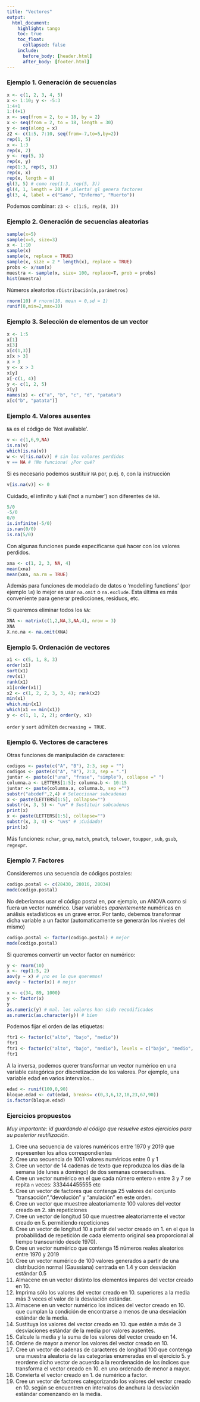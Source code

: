 ```yaml
---
title: "Vectores"
output: 
  html_document:
    highlight: tango
    toc: true
    toc_float:
      collapsed: false
    include:
      before_body: [header.html]
      after_body: [footer.html]
---
```


### Ejemplo 1. Generación de secuencias
  
```r
x <- c(1, 2, 3, 4, 5)
x <- 1:10; y <- -5:3
1:4+1
1:(4+1)
x <- seq(from = 2, to = 18, by = 2)
x <- seq(from = 2, to = 18, length = 30)
y <- seq(along = x)
z2 <- c(1:5, 7:10, seq(from=-7,to=5,by=2))
rep(1, 5)
x <- 1:3
rep(x, 2)
y <- rep(5, 3)
rep(x, y)
rep(1:3, rep(5, 3))
rep(x, x)
rep(x, length = 8)
gl(3, 5) # como rep(1:3, rep(5, 3))
gl(4, 1, length = 20) # ¡Alerta! gl genera factores
gl(3, 4, label = c("Sano", "Enfermo", "Muerto"))
```

Podemos combinar: `z3 <- c(1:5, rep(8, 3))`

### Ejemplo 2. Generación de secuencias aleatorias

```r
sample(x=5)
sample(x=5, size=3)
x <- 1:10
sample(x)
sample(x, replace = TRUE)
sample(x, size = 2 * length(x), replace = TRUE)
probs <- x/sum(x)
muestra <- sample(x, size= 100, replace=T, prob = probs)
hist(muestra)
```

Números aleatorios `rDistribución(n,parámetros)`

```r
rnorm(10) # rnorm(10, mean = 0,sd = 1)
runif(8,min=2,max=10)
```

### Ejemplo 3. Selección de elementos de un vector

```r
x <- 1:5
x[1]
x[3]
x[c(1,3)]
x[x > 3]
x > 3
y <- x > 3
x[y]
x[-c(1, 4)]
y <- c(1, 2, 5)
x[y]
names(x) <- c("a", "b", "c", "d", "patata")
x[c("b", "patata")]
```

### Ejemplo 4. Valores ausentes

`NA` es el código de 'Not available'.

```r
v <- c(1,6,9,NA)
is.na(v)
which(is.na(v))
w <- v[!is.na(v)] # sin los valores perdidos
v == NA # !No funciona! ¿Por qué?
```

Si es necesario podemos sustituir `NA` por, p.ej. `0`, con la instrucción 

```r
v[is.na(v)] <- 0
```
Cuidado, el infinito y `NaN` ('not a number') son diferentes de `NA`.

```r
5/0
-5/0
0/0
is.infinite(-5/0)
is.nan(0/0)
is.na(5/0)
```

Con algunas funciones puede especificarse qué hacer con los valores perdidos.

```r
xna <- c(1, 2, 3, NA, 4)
mean(xna)
mean(xna, na.rm = TRUE)
```

Además para funciones de modelado de datos o 'modelling functions' (por ejemplo `lm`) lo mejor es usar 
`na.omit` o `na.exclude`. Esta última es más conveniente para generar predicciones, residuos, etc. 

Si queremos eliminar todos los `NA`:
  
  ```r
XNA <- matrix(c(1,2,NA,3,NA,4), nrow = 3)
XNA
X.no.na <- na.omit(XNA)
```

### Ejemplo 5. Ordenación de vectores

```r
x1 <- c(5, 1, 8, 3)
order(x1)
sort(x1)
rev(x1)
rank(x1)
x1[order(x1)]
x2 <- c(1, 2, 2, 3, 3, 4); rank(x2)
min(x1) 
which.min(x1) 
which(x1 == min(x1))
y <- c(1, 1, 2, 2); order(y, x1)
```


`order` y `sort` admiten `decreasing = TRUE`.

### Ejemplo 6. Vectores de caracteres

Otras funciones de manipulación de caracteres:
  
```r
codigos <- paste(c("A", "B"), 2:3, sep = "")
codigos <- paste(c("A", "B"), 2:3, sep = ".")
juntar <- paste(c("una", "frase", "simple"), collapse =" ")
columna.a <- LETTERS[1:5]; columna.b <- 10:15
juntar <- paste(columna.a, columna.b, sep ="")
substr("abcdef",2,4) # Seleccionar subcadenas 
x <- paste(LETTERS[1:5], collapse="")
substr(x, 3, 5) <- "uv" # Sustituir subcadenas
print(x)
x <- paste(LETTERS[1:5], collapse="")
substr(x, 3, 4) <- "uvs" # ¡Cuidado!
print(x)

```

Más funciones: `nchar`, `grep`, `match`, `pmatch`, `tolower`, `toupper`, `sub`, `gsub`, `regexpr`.

### Ejemplo 7. Factores

Consideremos una secuencia de códigos postales:
  
```r
codigo.postal <- c(28430, 28016, 28034)
mode(codigo.postal)
```

No deberíamos usar el código postal en, por ejemplo, un ANOVA como si fuera un vector numérico. Usar variables *aparentemente* numéricas en análisis estadísticos es un grave error. Por tanto, debemos transformar dicha variable a un factor (automaticamente se generarán los niveles del mismo)

```r
codigo.postal <- factor(codigo.postal) # mejor
mode(codigo.postal)
```

Si queremos convertir un vector factor en numérico:
  
```r
y <- rnorm(10)
x <- rep(1:5, 2)
aov(y ~ x) # ¡no es lo que queremos!
aov(y ~ factor(x)) # mejor

x <- c(34, 89, 1000)
y <- factor(x)
y
as.numeric(y) # mal. los valores han sido recodificados
as.numeric(as.character(y)) # bien
```

Podemos fijar el orden de las etiquetas:
  
```r
ftr1 <- factor(c("alto", "bajo", "medio"))
ftr1
ftr1 <- factor(c("alto", "bajo", "medio"), levels = c("bajo", "medio", "alto"))
ftr1
```

A la inversa, podemos querer transformar un vector  numérico en una variable categórica por discretización de los valores. Por ejemplo, una variable edad en varios intervalos...

```r
edad <- runif(100,0,90)
bloque.edad <- cut(edad, breaks= c(0,3,6,12,18,23,67,90))
is.factor(bloque.edad)
```

### Ejercicios propuestos

*Muy importante: id guardando el código que resuelve estos ejercicios para su posterior reutilización.*

1. Cree una secuencia de valores numéricos entre 1970 y 2019 que representen los años correspondientes
2. Cree una secuencia de 1001 valores numéricos entre 0 y 1
3. Cree un vector de 14 cadenas de texto que reproduzca los días de la semana (de lunes a domingo) de dos semanas consecutivas.
4. Cree un vector numérico en el que cada número entero `n` entre 3 y 7 se repita `n` veces: 333444455555 etc
5. Cree un vector de factores que contenga 25 valores del conjunto "transacción","devolución" y "anulación" en este orden. 
6. Cree un vector que muestree aleatoriamente 100 valores del vector creado en 2. sin repeticiones
7. Cree un vector de longitud 50 que muestree aleatoriamente el vector creado en 5. permitiendo repeticiones
8. Cree un vector de longitud 10 a partir del vector creado en 1. en el que la probabilidad de repetición de cada elemento original sea proporcional al tiempo transcurrido desde 1970).
9. Cree un vector numérico que contenga 15 números reales aleatorios entre 1970 y 2019
10. Cree un vector numérico de 100 valores generados a partir de una distribución normal (Gaussiana) centrada en 1.4 y con desviación estándar 0.5
11. Almacene en un vector distinto los elementos impares del vector creado en 10.
12. Imprima sólo los valores del vector creado en 10. superiores a la media más 3 veces el valor de la desviación estándar.
13. Almacene en un vector numérico los índices del vector creado en 10. que cumplan la condición de encontrarse a menos de una desviación estándar de la media.
14. Sustituya los valores del vector creado en 10. que estén a más de 3 desviaciones estándar de la media por valores ausentes.
15. Calcule la media y la suma de los valores del vector creado en 14.
16. Ordene de mayor a menor los valores del vector creado en  10.
17. Cree un vector de cadenas de caracteres de longitud 100 que contenga una muestra aleatoria de las categorías enumeradas en el ejercicio 5. y reordene dicho vector de acuerdo a la reordenación de los índices que transforma el vector creado en 10. en uno ordenado de menor a mayor.
18. Convierta el vector creado en 1. de numérico a factor.
19. Cree un vector de factores categorizando los valores del vector creado en 10. según se encuentren en intervalos de anchura la desviación estándar comenzando en la media.


